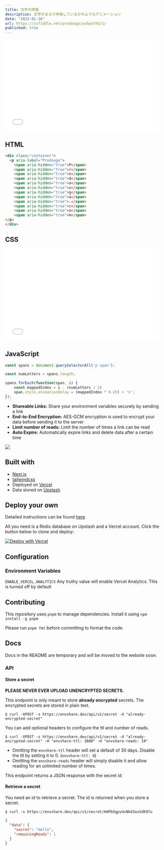 ```yaml
---
title: 文字の呼吸
description: 文字がまるで呼吸しているかのようなアニメーション
date: "2023-01-16"
url: https://jsfiddle.net/prodouga/yo5pxt93/1/
published: true
---
```


<iframe width="100%" height="300" src="//jsfiddle.net/prodouga/yo5pxt93/1/embedded/result/" allowfullscreen="allowfullscreen" allowpaymentrequest frameborder="0"></iframe>

## HTML

```html
<div class="container">
  <p aria-label="Prodouga">
    <span aria-hidden="true">P</span>
    <span aria-hidden="true">r</span>
    <span aria-hidden="true">o</span>
    <span aria-hidden="true">d</span>
    <span aria-hidden="true">o</span>
    <span aria-hidden="true">u</span>
    <span aria-hidden="true">g</span>
    <span aria-hidden="true">a</span>
    <span aria-hidden="true">.</span>
    <span aria-hidden="true">c</span>
    <span aria-hidden="true">o</span>
    <span aria-hidden="true">m</span>
</p>
</div>
```

## CSS

<iframe width="100%" height="300" src="//jsfiddle.net/prodouga/yo5pxt93/1/embedded/css/dark/" allowfullscreen="allowfullscreen" allowpaymentrequest frameborder="0"></iframe>

## JavaScript

```js
const spans = document.querySelectorAll('p span');

const numLetters = spans.length;

spans.forEach(function(span, i) {
    const mappedIndex = i - (numLetters / 2)
    span.style.animationDelay = (mappedIndex * 0.25) + 's';
});
```

- **Shareable Links:** Share your environment variables securely by sending a
  link
- **End-to-End Encryption:** AES-GCM encryption is used to encrypt your data
  before sending it to the server
- **Limit number of reads:** Limit the number of times a link can be read
- **Auto Expire:** Automatically expire links and delete data after a certain
  time



![](https://github.com/chronark/envshare/raw/main/img/envshare.png)

## Built with

- [Next.js](https://nextjs.org)
- [tailwindcss](https://tailwindcss.com)
- Deployed on [Vercel](https://vercel.com?utm_source=envshare)
- Data stored on [Upstash](https://upstash.com?utm_source=envshare)

## Deploy your own

Detailed instructions can be found [here](https://envshare.dev/deploy)

All you need is a Redis database on Upstash and a Vercel account. Click the
button below to clone and deploy:

[![Deploy with Vercel](https://vercel.com/button)](https://vercel.com/new/clone?demo-title=EnvShare&demo-description=Simple%20Next.js%20%2B%20Upstash%20app%20to%20share%20environment%20variables%20securely%20using%20AES-GCM%20encryption.&demo-url=https%3A%2F%2Fenvshare.dev%2F&demo-image=%2F%2Fimages.ctfassets.net%2Fe5382hct74si%2F5SaFBHXp5FBFJbsTzVqIJ3%2Ff0f8382369b7642fd8103debb9025c11%2Fenvshare.png&project-name=EnvShare&repository-name=envshare&repository-url=https%3A%2F%2Fgithub.com%2Fchronark%2Fenvshare&from=templates&integration-ids=oac_V3R1GIpkoJorr6fqyiwdhl17)



## Configuration

### Environment Variables

`ENABLE_VERCEL_ANALYTICS` Any truthy value will enable Vercel Analytics. This is turned off by default

## Contributing

This repository uses `pnpm` to manage dependencies. Install it using
`npm install -g pnpm`

Please run `pnpm fmt` before committing to format the code.

## Docs

Docs in the README are temporary and will be moved to the website soon.

### API

#### Store a secret

**PLEASE NEVER EVER UPLOAD UNENCRYPTED SECRETS.**

This endpoint is only meant to store **already encrypted** secrets. The
encrypted secrets are stored in plain text.

```sh-session
$ curl -XPOST -s https://envshare.dev/api/v1/secret -d "already-encrypted-secret"
```

You can add optional headers to configure the ttl and number of reads.

```sh-session
$ curl -XPOST -s https://envshare.dev/api/v1/secret -d "already-encrypted-secret" -H "envshare-ttl: 3600" -H "envshare-reads: 10"
```

- Omitting the `envshare-ttl` header will set a default of 30 days. Disable the
  ttl by setting it to 0. (`envshare-ttl: 0`)
- Omitting the `envshare-reads` header will simply disable it and allow reading
  for an unlimited number of times.

This endpoint returns a JSON response with the secret id:



#### Retrieve a secret

You need an id to retrieve a secret. The id is returned when you store a secret.

```sh-session
$ curl -s https://envshare.dev/api/v1/secret/HdPbXgpvUvNk43oxSdK97u
```

```json
{
  "data": {
    "secret": "Hello",
    "remainingReads": 1
  }
}
```
